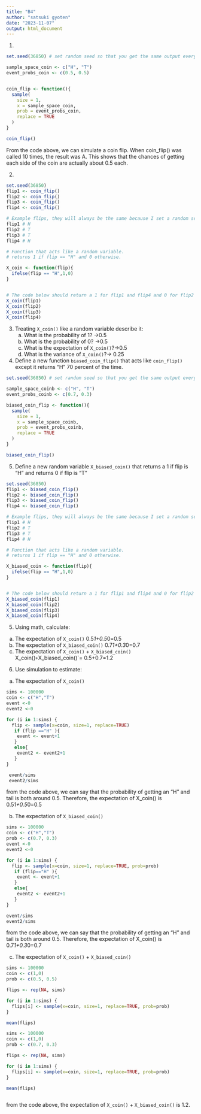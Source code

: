 ```yaml
---
title: "B4"
author: "satsuki gyoten"
date: "2023-11-07"
output: html_document
---
```

1.
```r
set.seed(36850) # set random seed so that you get the same output everytime even though it's "random"

sample_space_coin <- c("H", "T")
event_probs_coin <- c(0.5, 0.5)


coin_flip <- function(){
  sample(
    size = 1,
    x = sample_space_coin,
    prob = event_probs_coin,
    replace = TRUE
  )
}

coin_flip()

```
From the code above, we can simulate a coin flip. 
When coin_flip() was called 10 times, the result was A. This shows that the chances of getting each side of the coin are actually about 0.5 each.

2.
```r
set.seed(36850)
flip1 <- coin_flip()
flip2 <- coin_flip()
flip3 <- coin_flip()
flip4 <- coin_flip()

# Example flips, they will always be the same because I set a random seed.
flip1 # H
flip2 # T
flip3 # T
flip4 # H

# Function that acts like a random variable.
# returns 1 if flip == "H" and 0 otherwise.

X_coin <- function(flip){
  ifelse(flip == "H",1,0)
}


# The code below should return a 1 for flip1 and flip4 and 0 for flip2 and flip3
X_coin(flip1)
X_coin(flip2)
X_coin(flip3)
X_coin(flip4)
```
3.
Treating `X_coin()` like a random variable describe it:
  a. What is the probability of 1? ->0.5
  b. What is the probability of 0? ->0.5
  c. What is the expectation of `X_coin()`?->0.5
  d. What is the variance of `X_coin()`?-> 0.25


4. Define a new function `biased_coin_flip()` that acts like `coin_flip()` except it returns "H" 70 percent of the time.
```r
set.seed(36850) # set random seed so that you get the same output everytime even though it's "random"

sample_space_coinb <- c("H", "T")
event_probs_coinb <- c(0.7, 0.3)

biased_coin_flip <- function(){
  sample(
    size = 1,
    x = sample_space_coinb,
    prob = event_probs_coinb,
    replace = TRUE
  )
}

biased_coin_flip()

```

5. Define a new random variable `X_biased_coin()` that returns a 1 if flip is "H" and returns 0 if flip is "T"
```r
set.seed(36850)
flip1 <- biased_coin_flip()
flip2 <- biased_coin_flip()
flip3 <- biased_coin_flip()
flip4 <- biased_coin_flip()

# Example flips, they will always be the same because I set a random seed.
flip1 # H
flip2 # T
flip3 # T
flip4 # H

# Function that acts like a random variable.
# returns 1 if flip == "H" and 0 otherwise.

X_biased_coin <- function(flip){
  ifelse(flip == "H",1,0)
}


# The code below should return a 1 for flip1 and flip4 and 0 for flip2 and flip3
X_biased_coin(flip1)
X_biased_coin(flip2)
X_biased_coin(flip3)
X_biased_coin(flip4)
```
5. Using math, calculate:
  a. The expectation of `X_coin()`
      0.5*1+0.5*0=0.5
  b. The expectation of `X_biased_coin()`
    0.7*1+0.3*0=0.7
  c. The expectation of `X_coin()` + `X_biased_coin()`
   X_coin()` + `X_biased_coin()`=
   0.5+0.7=1.2
   
6. Use simulation to estimate:
  a. The expectation of `X_coin()`
  
```r
sims <- 100000
coin <- c("H","T")
event <-0
event2 <-0

for (i in 1:sims) {
  flip <- sample(x=coin, size=1, replace=TRUE)
   if (flip =="H" ){
    event <- event+1
   }
   else{
    event2 <- event2+1
   }
}

 event/sims
 event2/sims
```
from the code above, we can say that the probability of getting an "H" and tail is both around 0.5.
Therefore, the expectation of X_coin() is
 0.5*1+0.5*0=0.5
 
 
  
  b. The expectation of `X_biased_coin()`
```r
sims <- 100000
coin <- c("H","T")
prob <- c(0.7, 0.3)  
event <-0
event2 <-0

for (i in 1:sims) {
  flip <- sample(x=coin, size=1, replace=TRUE, prob=prob)
   if (flip=="H" ){
    event <- event+1
   }
   else{
    event2 <- event2+1
   }
}

event/sims
event2/sims
```
from the code above, we can say that the probability of getting an "H" and tail is both around 0.5.
Therefore, the expectation of X_coin() is
0.7*1+0.3*0=0.7
 
  c. The expectation of `X_coin()` + `X_biased_coin()`
```r
sims <- 100000
coin <- c(1,0)
prob <- c(0.5, 0.5)  

flips <- rep(NA, sims)

for (i in 1:sims) {
  flips[i] <- sample(x=coin, size=1, replace=TRUE, prob=prob)
}

mean(flips)
```

```r
sims <- 100000
coin <- c(1,0)
prob <- c(0.7, 0.3)  

flips <- rep(NA, sims)

for (i in 1:sims) {
  flips[i] <- sample(x=coin, size=1, replace=TRUE, prob=prob)
}

mean(flips)



```
from the code above, the expectation of `X_coin()` + `X_biased_coin()`
is 1.2.

